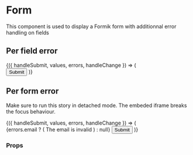 <!--- EmptyStateLayout.stories.mdx --->


<Meta title="components/Form" />

# Form

This component is used to display a Formik form with additionnal error handling on fields

## Per field error

<Canvas>
  <Story name="Per field error">
    <Main>
      <Formik
        initialValues={{ email: '' }}
        validationSchema={Yup.object().shape({
          email: Yup.string()
            .email('Invalid email')
            .required('Required'),
        })}
      >
        {({ handleSubmit, values, errors, handleChange }) => (
          <Form onSubmit={handleSubmit}>
            <TextInput
              name="email"
              label="Email"
              hint="Enter a valid email"
              value={values.email}
              error={errors.email}
              value={values.displayName}
              onChange={handleChange}
            />
            <Button type="submit">Submit</Button>
          </Form>
        )}
      </Formik>
    </Main>
  </Story>
</Canvas>

## Per form error

Make sure to run this story in detached mode. The embeded iframe breaks the focus behaviour.

<Canvas>
  <Story name="Per form error">
    <Main>
      <Formik
        initialValues={{ email: '' }}
        validationSchema={Yup.object().shape({
          email: Yup.string()
            .email('Invalid email')
            .required('Required'),
        })}
        validateOnChange={false}
      >
        {({ handleSubmit, values, errors, handleChange }) => (
          <Form onSubmit={handleSubmit} noValidate>
            {errors.email ? (
              <Box
                padding={3}
                hasRadius
                background="danger100"
                color="danger600"
                tabIndex={-1}
                id="global-form-error"
              >
                <Typography>The email is invalid</Typography>
              </Box>
            ) : null}
            <TextInput
              name="email"
              label="Email"
              hint="Enter a valid email"
              value={values.email}
              value={values.displayName}
              onChange={handleChange}
            />
            <Button type="submit">Submit</Button>
          </Form>
        )}
      </Formik>
    </Main>
  </Story>
</Canvas>

### Props

<ArgsTable of={EmptyStateLayout} />
